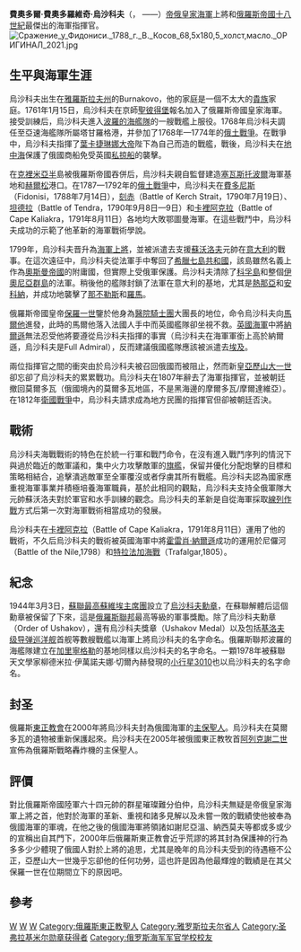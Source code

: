 {{Infobox military person
| name          = 费奥多尔·乌沙科夫
| image         = AdmFFUshakoffByBazhanoff-e.jpg
| image_size    = 
| caption       = 彼得·巴伊诺夫所绘费奥多尔·费奥多罗维奇·乌沙科夫肖像，约1912年
| nickname      = 
| birth_date    = {{Birth date|1745|02|24|df=yes}}
| birth_place   = [[俄罗斯帝国|俄罗斯帝国]][[雅罗斯拉夫尔州|雅罗斯拉夫尔州]][[雷宾斯克区|雷宾斯克区]]
| death_date    = {{Death date and age|1817|10|14|1745|02|24|df=yes}}
| death_place   = [[俄罗斯帝国|俄罗斯帝国]][[坦波夫省|坦波夫省]][[阿列克谢耶夫卡|阿列克谢耶夫卡]]
| placeofburial = [[俄罗斯|俄罗斯]][[捷姆尼科夫|捷姆尼科夫]]{{link-en|萨纳克萨尔修道院|Sanaksar Monastery}}
| allegiance    = {{flagcountry|Russian Empire}}
| branch        = {{navy|Russian Empire}}
| serviceyears  = 1766–1812
| rank          = [[海军上将|海军上将]]
| unit          = 
| commands      = 黑海舰队
| battles       = [[第五次俄土战争|第五次俄土战争]]<br />[[第六次俄土战争|第六次俄土战争]]
* {{link-en|菲多尼西战役|Battle of Fidonisi}}
* [[Battle_of_Kerch_Strait_(1790)|Battle of Kerch]]
* [[Battle_of_Tendra|Battle of Tendra]]
* [[Battle_of_Cape_Kaliakra|Battle of Cape Kaliakra]]
[[第二次反法同盟|第二次反法同盟]]
* [[Siege_of_Corfu_(1798–99)|Siege of Corfu]]
| awards        = {{plainlist|
* [[Order_of_St._John_of_Jerusalem|Order of St. John of Jerusalem]]
* [[Order_of_St._George|Order of St. George]]
* [[Order_of_St._Vladimir|Order of St. Vladimir]]
* [[Order_of_St._Alexander_Nevsky|Order of St. Alexander Nevsky]]
* [[Chelengk|Chelengk]]
}}
| relations     = 
| laterwork     = 
}}

'''費奧多爾·費奧多羅維奇·烏沙科夫'''（{{lang-ru|Фёдор Фёдорович Ушако́в}}， {{OldStyleDate|1744年|2月24日|2月13日}}——{{OldStyleDate|1817年|10月14日|10月2日}}）[[俄罗斯帝国海军|帝俄皇家海軍]]上將和[[俄羅斯帝國|俄羅斯帝國]][[十八世紀|十八世紀]]最傑出的海軍指揮官。
[[File:Сражение_у_Фидониси._1788_г._В._Косов_68,5х180,5_холст,масло._ОРИГИНАЛ_2021.jpg|thumb]]

==生平與海軍生涯==

烏沙科夫出生在[[雅羅斯拉夫州|雅羅斯拉夫州]]的Burnakovo，他的家庭是一個不太大的[[貴族|貴族]]家庭。1761年1月15日，烏沙科夫在京師[[聖彼得堡|聖彼得堡]]報名加入了俄羅斯帝國皇家海軍。接受訓練后，烏沙科夫進入[[波羅的海艦隊|波羅的海艦隊]]的一艘戰艦上服役。1768年烏沙科夫調任至亞速海艦隊所屬塔甘羅格港，并參加了1768年—1774年的[[俄土戰爭|俄土戰爭]]。在戰爭中，烏沙科夫指揮了[[葉卡捷琳娜大帝|葉卡捷琳娜大帝]]陛下為自己而造的戰艦，戰後，烏沙科夫在[[地中海|地中海]]保護了俄國商船免受英國[[私掠船|私掠船]]的襲擊。

在[[克裡米亞半|克裡米亞半]]島被俄羅斯帝國吞併后，烏沙科夫親自監督建造[[塞瓦斯托波爾|塞瓦斯托波爾]]海軍基地和[[赫爾松|赫爾松]]港口。在1787—1792年的[[俄土戰爭|俄土戰爭]]中，烏沙科夫在[[費多尼斯|費多尼斯]]（Fidonisi，1788年7月14日），[[刻赤|刻赤]]（Battle of Kerch Strait，1790年7月19日）、[[坦德拉|坦德拉]]（Battle of Tendra，1790年9月8日—9日）和[[卡裡阿克拉|卡裡阿克拉]]（Battle of Cape Kaliakra，1791年8月11日）各地均大敗鄂圖曼海軍。在這些戰鬥中，烏沙科夫成功的示範了他革新的海軍戰術學說。

1799年，烏沙科夫晋升為[[海軍上將|海軍上將]]，並被派遣去支援[[蘇沃洛夫|蘇沃洛夫]]元帥在[[意大利|意大利]]的戰事。在這次遠征中，烏沙科夫從法軍手中奪回了[[塞普丁修拉共和国|希臘七島共和國]]，該島雖然名義上作為[[奧斯曼帝國|奧斯曼帝國]]的附庸國，但實際上受俄軍保護。烏沙科夫清除了[[科孚島|科孚島]]和整個[[伊奧尼亞群島|伊奧尼亞群島]]的法軍。稍後他的艦隊封鎖了法軍在意大利的基地，尤其是[[熱那亞|熱那亞]]和[[安科納|安科納]]，并成功地襲擊了[[那不勒斯|那不勒斯]]和[[羅馬|羅馬]]。

俄羅斯帝國皇帝[[保羅一世|保羅一世]]鑒於他身為[[醫院騎士團|醫院騎士團]]大團長的地位，命令烏沙科夫向[[馬爾他|馬爾他]]進發，此時的馬爾他落入法國人手中而英國艦隊卻坐視不救。[[英國海軍|英國海軍]]中將[[納爾遜|納爾遜]]無法忍受他將要遵從烏沙科夫指揮的事實（烏沙科夫在海軍軍銜上高於納爾遜，烏沙科夫是Full Admiral），反而建議俄國艦隊應該被派遣去[[埃及|埃及]]。

兩位指揮官之間的衝突由於烏沙科夫被召回俄國而被阻止，然而新皇[[亞歷山大一世|亞歷山大一世]]卻忘卻了烏沙科夫的累累戰功。烏沙科夫在1807年辭去了海軍指揮官，並被朝廷撤回莫爾多瓦（俄國境內的莫爾多瓦地區，不是黑海邊的摩爾多瓦/摩爾達維亞）。在1812年[[衛國戰爭|衛國戰爭]]中，烏沙科夫請求成為地方民團的指揮官但卻被朝廷否決。

==戰術==

烏沙科夫海戰戰術的特色在於統一行軍和戰鬥命令，在沒有進入戰鬥序列的情況下與過於臨近的敵軍議和，集中火力攻擊敵軍的[[旗艦|旗艦]]，保留并優化分配炮擊的目標和策略相結合，追擊潰逃敵軍至全軍覆沒或者俘虜其所有戰艦。烏沙科夫認為國家應重視海軍事業并積極培養海軍職員，基於此相同的觀點，烏沙科夫支持全俄軍隊大元帥蘇沃洛夫對於軍官和水手訓練的觀念。烏沙科夫的革新是自從海軍採取[[战列线|線列作戰]]方式后第一次對海軍戰術相當成功的發展。

烏沙科夫在[[卡裡阿克拉|卡裡阿克拉]]（Battle of Cape Kaliakra，1791年8月11日）運用了他的戰術，不久后烏沙科夫的戰術被英國海軍中將[[霍雷肖·纳尔逊，第一代纳尔逊子爵|霍雷肖·納爾遜]]成功的運用於尼儸河（Battle of the Nile,1798）和[[特拉法加海戰|特拉法加海戰]]（Trafalgar,1805）。

==紀念==

1944年3月3日，[[蘇聯最高蘇維埃主席團|蘇聯最高蘇維埃主席團]]設立了[[烏沙科夫勳章|烏沙科夫勳章]]，在蘇聯解體后這個勳章被保留了下來，這是[[俄羅斯聯邦|俄羅斯聯邦]]最高等級的軍事獎勵。除了烏沙科夫勳章（Order of Ushakov），還有烏沙科夫獎章（Ushakov Medal）以及包括[[基洛夫级导弹巡洋舰|基洛夫级导弹巡洋舰]]首舰等數艘戰艦以海軍上將烏沙科夫的名字命名。俄羅斯聯邦波羅的海艦隊建立在[[加里寧格勒|加里寧格勒]]的基地同樣以烏沙科夫的名字命名。一顆1978年被蘇聯天文學家柳德米拉·伊萬諾夫娜·切爾內赫發現的[[小行星3010|小行星3010]]也以烏沙科夫的名字命名。

==封圣==
{{Infobox saint|honorific_prefix=圣|beatified_by=|major_works=|tradition=|influenced=|influences=|suppressed_by=|suppressed_date=|issues=|patronage=俄罗斯海军<br>核弹轰炸机|attributes=海军将领服<br>望远镜<br>卷轴<br>勋章|feast_day=儒略历10月2日|major_shrine=[[萨纳克萨尔修道院|萨纳克萨尔修道院]]|canonized_by=[[俄罗斯正教会|俄罗斯正教会]]|canonized_place=[[萨纳克萨尔修道院|萨纳克萨尔修道院]], [[捷姆尼科夫|捷姆尼科夫]], [[俄罗斯|俄罗斯]]|canonized_date=2001年8月7日|beatified_place=|name=费奥多尔·乌沙科夫|beatified_date=|venerated_in=[[正教会|正教会]]|death_place=|death_date=|residence=|home_town=[[雷宾斯克区|布尔纳科沃]]|birth_place=|birth_date=|birth_name=|titles=圣义战士|caption=Russian Icon of Saint Fyodor Ushakov|alt=|imagesize=|image=Феодор Ушаков.jpg|module=}}俄羅斯[[東正教會|東正教會]]在2000年將烏沙科夫封為俄國海軍的[[主保聖人|主保聖人]]。烏沙科夫在莫爾多瓦的遺物被重新保護起來。烏沙科夫在2005年被俄國東正教牧首[[阿列克謝二世|阿列克謝二世]]宣佈為俄羅斯戰略轟炸機的主保聖人。

==評價==

對比俄羅斯帝國陸軍六十四元帥的群星璀璨難分伯仲，烏沙科夫無疑是帝俄皇家海軍上將之首，他對於海軍的革新、重視和諸多見解以及未嘗一敗的戰績使他被奉為俄國海軍的軍魂，在他之後的俄國海軍將領諸如謝尼亞溫、納西莫夫等都或多或少的宣稱出自其門下，2000年后俄羅斯東正教會近乎荒謬的將其封為保護神的行為多多少少體現了俄國人對於上將的追思，尤其是晚年的烏沙科夫受到的待遇極不公正，亞歷山大一世幾乎忘卻他的任何功勞，這也許是因為他最輝煌的戰績是在其父保羅一世在位期間立下的原因吧。

==參考==
{{Refimprove |time=2011-10-18T07:33:01+00:00 }}

{{Authority control}}
[[Category:1744年出生|W]]
[[Category:1817年逝世|W]]
[[Category:俄罗斯帝国海军将领|W]]
[[Category:俄羅斯東正教聖人|Category:俄羅斯東正教聖人]]
[[Category:雅罗斯拉夫尔省人|Category:雅罗斯拉夫尔省人]]
[[Category:圣弗拉基米尔勋章获得者|Category:圣弗拉基米尔勋章获得者]]
[[Category:俄罗斯海军军官学校校友|Category:俄罗斯海军军官学校校友]]